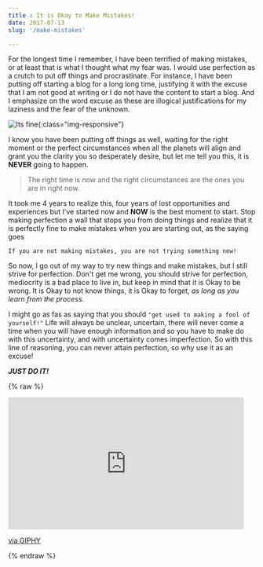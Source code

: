 ```yaml
---
title : It is Okay to Make Mistakes!
date: 2017-07-13
slug: '/make-mistakes'

---
```


For the longest time I remember, I have been terrified of making mistakes, or at least that is what I thought what my fear was. I would use perfection as a crutch to put off things and procrastinate. For instance, I have been putting off starting a blog for a long long time, justifying it with the excuse that I am not good at writing or I do not have the content to start a blog. And I emphasize on the word excuse as these are illogical justifications for my laziness and the fear of the unknown.

![Its fine](./mistake.jpg){:class="img-responsive"}

I know you have been putting off things as well, waiting for the right moment or the perfect circumstances when all the planets will align and grant you the clarity you so desperately desire, but let me tell you this, it is **NEVER** going to happen.
> The right time is now and the right circumstances are the ones you are in right now.

It took me 4 years to realize this, four years of lost opportunities and experiences but I've started now and **NOW** is the best moment to start. Stop making perfection a wall that stops you from doing things and realize that it is perfectly fine to make mistakes when you are starting out, as the saying goes
```
If you are not making mistakes, you are not trying something new!
```
So now, I go out of my way to try new things and make mistakes, but I still strive for perfection. Don't get me wrong, you should strive for perfection, mediocrity is a bad place to live in, but keep in mind that it is Okay to be wrong. It is Okay to not know things, it is Okay to forget, *as long as you learn from the process.*

I might go as fas as saying that you should ```"get used to making a fool of yourself!"``` Life will always be unclear, uncertain, there will never come a time when you will have enough information and so you have to make do with this uncertainty, and with uncertainty comes imperfection. So with this line of reasoning, you can never attain perfection, so why use it as an excuse!

***JUST DO IT!***

{% raw %}
<iframe src="https://giphy.com/embed/lgn6HaiiwHBXW" width="480" height="269" frameBorder="0" class="giphy-embed" allowFullScreen></iframe><p><a href="https://giphy.com/gifs/lol-fallontonight-relatable-lgn6HaiiwHBXW">via GIPHY</a></p>
{% endraw %}
